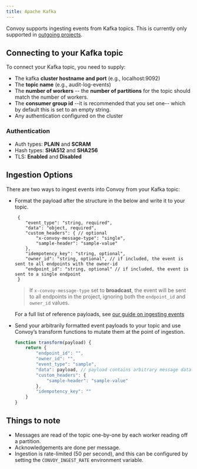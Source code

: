 ```yaml
---
title: Apache Kafka
---
```


Convoy supports ingesting events from Kafka topics.
This is currently only supported in [outgoing projects](../../product-manual/organizations-and-projects#outgoing-project).

## Connecting to your Kafka topic
To connect your Kafka topic, you need to supply:
- The kafka **cluster hostname and port** (e.g., localhost:9092)
- The **topic name** (e.g., audit-log-events)
- The **number of workers** -- the **number of partitions** for the topic should match the number of workers.
- The **consumer group id** --it is recommended that you set one-- which by default this is set to an empty string.
- Any authentication configured on the cluster

### Authentication

- Auth types: **PLAIN** and **SCRAM**
- Hash types: **SHA512** and **SHA256**
- TLS: **Enabled** and **Disabled**

## Ingestion Options
There are two ways to ingest events into Convoy from your Kafka topic:
- Format the payload after the structure in the below and write it to your topic.
    ```json5 reference payload
     {
        "event_type": "string, required",
        "data": "object, required",
        "custom_headers": { // optional
            "x-convoy-message-type": "single",
            "sample-header": "sample-value"
        },
        "idempotency_key": "string, optional",
        "owner_id": "string, optional", // if included, the event is sent to all endpoints with the owner-id
        "endpoint_id": "string, optional" // if included, the event is sent to a single endpoint
     }
    ```
    > If `x-convoy-message-type` set to **broadcast**, the event will be sent to all endpoints in the project, ignoring both the `endpoint_id` and `owner_id` values.

    For a full list of reference payloads, see [our guide on ingesting events](../../product-manual/events-and-event-deliveries#ingesting-events)
- Send your arbitrarily formatted event payloads to your topic and use Convoy’s transform functions to mutate them at the point of ingestion.
    ```js transform function
    function transform(payload) {
        return {
            "endpoint_id": "",
            "owner_id": "",
            "event_type": "sample",
            "data": payload, // payload contains arbitrary message data read from your topic
            "custom_headers": {
                "sample-header": "sample-value"
            },
            "idempotency_key": ""
        }
    }
    ```

## Things to note
- Messages are read of the topic one-by-one by each worker reading off a partition.
- Acknowledgements are done per message.
- Ingestion is rate-limited (50 per second), and this can be configured by setting the `CONVOY_INGEST_RATE` environment variable.
